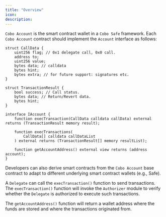 ```yaml
---
title: "Overview"
icon: 
description: 
---
```


`Cobo Account` is the smart contract wallet in a `Cobo Safe` framework. Each `Cobo Account` contract should implement the `Account` interface as follows:

```solidity
struct CallData {
    uint256 flag; // 0x1 delegate call, 0x0 call.
    address to;
    uint256 value;
    bytes data; // calldata
    bytes hint;
    bytes extra; // for future support: signatures etc.
}

struct TransactionResult {
    bool success; // Call status.
    bytes data; // Return/Revert data.
    bytes hint;
}

interface IAccount {
    function execTransaction(CallData calldata callData) external returns (TransactionResult memory result);

    function execTransactions(
        CallData[] calldata callDataList
    ) external returns (TransactionResult[] memory resultList);

    function getAccountAddress() external view returns (address account);
}
```

Developers can also derive smart contracts from the `Cobo Account` base contract to adapt to different underlying smart contract wallets (e.g., Safe).

A `Delegate` can call the `execTransaction()` function to send transactions. The `execTransaction()` function will invoke the `Authorizer` module to verify whether the `Delegate` is authorized to execute such transactions. 

The `getAccountAddress()` function will return a wallet address where the funds are stored and where the transactions originated from.
